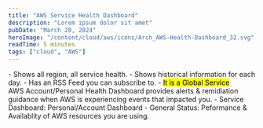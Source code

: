 ```yaml
---
title: "AWS Service Health Dashboard"
description: "Lorem ipsum dolor sit amet"
pubDate: "March 20, 2024"
heroImage: "/content/cloud/aws/icons/Arch_AWS-Health-Dashboard_32.svg"
readTime: 5 minutes
tags: ["cloud", "AWS"]
---
```



<Section link="health-dashboard-intro" title="Introduction" />
- Shows all region, all service health.
- Shows historical information for each day.
- Has an RSS Feed you can subscribe to.
- <mark>It is a Global Service</mark>

<br/>
<Section link="personal-health-dashboard" title="AWS Personal Health Dashboard (PHD)" />
AWS Account/Personal Health Dashboard provides alerts & remidiation guidance when AWS is experiencing events that impacted you.
- Service Dashboard: Personal/Account Dashboard
- General Status: Peformance & Availablity of AWS resources you are using.
